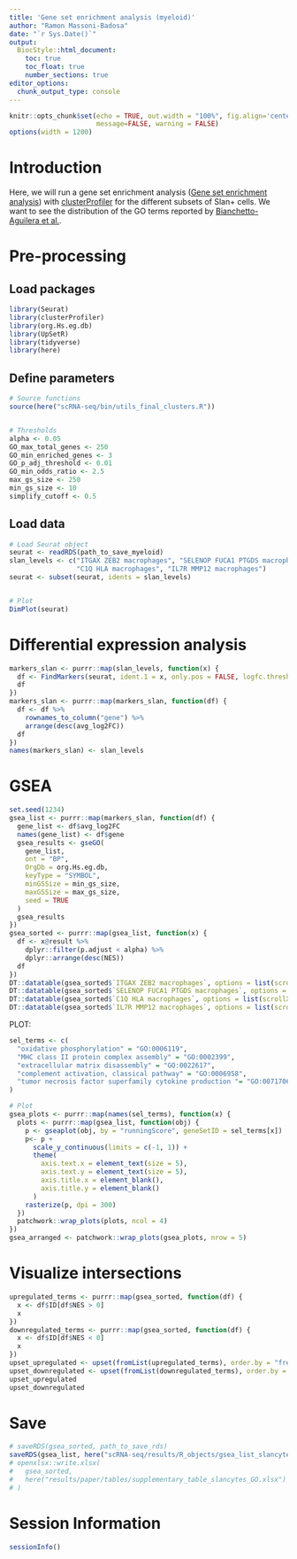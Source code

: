 ```yaml
---
title: 'Gene set enrichment analysis (myeloid)'
author: "Ramon Massoni-Badosa"
date: "`r Sys.Date()`"
output: 
  BiocStyle::html_document:
    toc: true
    toc_float: true
    number_sections: true
editor_options: 
  chunk_output_type: console
---
```


```r
knitr::opts_chunk$set(echo = TRUE, out.width = "100%", fig.align='center', 
                      message=FALSE, warning = FALSE)
options(width = 1200)
```


# Introduction

Here, we will run a gene set enrichment analysis ([Gene set enrichment analysis](https://yulab-smu.top/clusterProfiler-book/chapter5.html#go-gene-set-enrichment-analysis)) 
 with [clusterProfiler](https://yulab-smu.top/clusterProfiler-book/index.html) for the different subsets of Slan+ cells. We want to see the distribution of the GO terms reported by [Bianchetto-Aguilera et al.](https://faseb.onlinelibrary.wiley.com/doi/full/10.1096/fj.202000181R).


# Pre-processing

## Load packages

```r
library(Seurat)
library(clusterProfiler)
library(org.Hs.eg.db)
library(UpSetR)
library(tidyverse)
library(here)
```


## Define parameters

```r
# Source functions
source(here("scRNA-seq/bin/utils_final_clusters.R"))


# Thresholds
alpha <- 0.05
GO_max_total_genes <- 250
GO_min_enriched_genes <- 3
GO_p_adj_threshold <- 0.01
GO_min_odds_ratio <- 2.5
max_gs_size <- 250
min_gs_size <- 10
simplify_cutoff <- 0.5
```


## Load data

```r
# Load Seurat object
seurat <- readRDS(path_to_save_myeloid)
slan_levels <- c("ITGAX ZEB2 macrophages", "SELENOP FUCA1 PTGDS macrophages",
                 "C1Q HLA macrophages", "IL7R MMP12 macrophages")
seurat <- subset(seurat, idents = slan_levels)


# Plot
DimPlot(seurat)
```


# Differential expression analysis

```r
markers_slan <- purrr::map(slan_levels, function(x) {
  df <- FindMarkers(seurat, ident.1 = x, only.pos = FALSE, logfc.threshold = 0)
  df
})
markers_slan <- purrr::map(markers_slan, function(df) {
  df <- df %>%
    rownames_to_column("gene") %>%
    arrange(desc(avg_log2FC))
  df
})
names(markers_slan) <- slan_levels
```


# GSEA

```r
set.seed(1234)
gsea_list <- purrr::map(markers_slan, function(df) {
  gene_list <- df$avg_log2FC
  names(gene_list) <- df$gene
  gsea_results <- gseGO(
    gene_list,
    ont = "BP",
    OrgDb = org.Hs.eg.db,
    keyType = "SYMBOL",
    minGSSize = min_gs_size,
    maxGSSize = max_gs_size,
    seed = TRUE
  )
  gsea_results
})
gsea_sorted <- purrr::map(gsea_list, function(x) {
  df <- x@result %>%
    dplyr::filter(p.adjust < alpha) %>%
    dplyr::arrange(desc(NES))
  df
})
DT::datatable(gsea_sorted$`ITGAX ZEB2 macrophages`, options = list(scrollX = TRUE))
DT::datatable(gsea_sorted$`SELENOP FUCA1 PTGDS macrophages`, options = list(scrollX = TRUE))
DT::datatable(gsea_sorted$`C1Q HLA macrophages`, options = list(scrollX = TRUE))
DT::datatable(gsea_sorted$`IL7R MMP12 macrophages`, options = list(scrollX = TRUE))
```


PLOT:

```r
sel_terms <- c(
  "oxidative phosphorylation" = "GO:0006119",
  "MHC class II protein complex assembly" = "GO:0002399",
  "extracellular matrix disassembly" = "GO:0022617",
  "complement activation, classical pathway" = "GO:0006958",
  "tumor necrosis factor superfamily cytokine production "= "GO:0071706"
)

# Plot
gsea_plots <- purrr::map(names(sel_terms), function(x) {
  plots <- purrr::map(gsea_list, function(obj) {
    p <- gseaplot(obj, by = "runningScore", geneSetID = sel_terms[x])
    p<- p +
      scale_y_continuous(limits = c(-1, 1)) +
      theme(
        axis.text.x = element_text(size = 5),
        axis.text.y = element_text(size = 5),
        axis.title.x = element_blank(),
        axis.title.y = element_blank()
      )
    rasterize(p, dpi = 300)
  })
  patchwork::wrap_plots(plots, ncol = 4)
})
gsea_arranged <- patchwork::wrap_plots(gsea_plots, nrow = 5)
```


# Visualize intersections

```r
upregulated_terms <- purrr::map(gsea_sorted, function(df) {
  x <- df$ID[df$NES > 0]
  x
})
downregulated_terms <- purrr::map(gsea_sorted, function(df) {
  x <- df$ID[df$NES < 0]
  x
})
upset_upregulated <- upset(fromList(upregulated_terms), order.by = "freq")
upset_downregulated <- upset(fromList(downregulated_terms), order.by = "freq")
upset_upregulated
upset_downregulated
```


# Save

```r
# saveRDS(gsea_sorted, path_to_save_rds)
saveRDS(gsea_list, here("scRNA-seq/results/R_objects/gsea_list_slancytes.rds"))
# openxlsx::write.xlsx(
#   gsea_sorted,
#   here("results/paper/tables/supplementary_table_slancytes_GO.xlsx")
# )
```


# Session Information

```r
sessionInfo()
```

